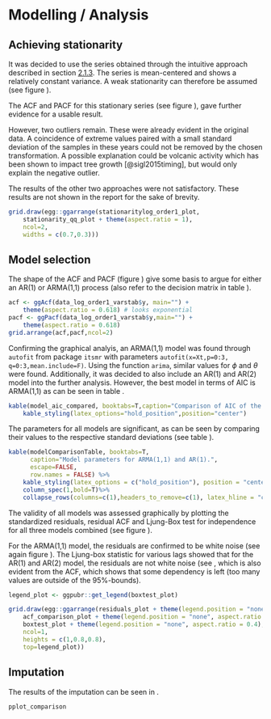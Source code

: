 # Modelling / Analysis

## Achieving stationarity

It was decided to use the series obtained through the intuitive approach described in section [2.1.3](#logtrans). The series is mean-centered and shows a relatively constant variance. A weak stationarity can therefore be assumed (see figure  \ref{fig:stationarity}).

The ACF and PACF for this stationary series (see figure \ref{fig:acfpacf_chosen}), gave further evidence for a usable result.

However, two outliers remain. These were already evident in the original data. A coincidence of extreme values paired with a small standard deviation of the samples in these years could not be removed by the chosen transformation. A possible explanation could be volcanic activity which has been shown to impact tree growth [@sigl2015timing], but would only explain the negative outlier.

The results of the other two approaches were not satisfactory. These results are not shown in the report for the sake of brevity.

```r
grid.draw(egg::ggarrange(stationaritylog_order1_plot,
    stationarity_qq_plot + theme(aspect.ratio = 1),
    ncol=2,
    widths = c(0.7,0.3)))
```

## Model selection

The shape of the ACF and PACF (figure \ref{fig:acfpacf_chosen}) give some basis to argue for either an AR(1) or ARMA(1,1) process (also refer to the decision matrix in table \ref{tab:acfpacfdecision}).

```r
acf <- ggAcf(data_log_order1_varstab$y, main="") +
    theme(aspect.ratio = 0.618) # looks exponential
pacf <- ggPacf(data_log_order1_varstab$y,main="") +
    theme(aspect.ratio = 0.618) 
grid.arrange(acf,pacf,ncol=2)

```

Confirming the graphical analyis, an ARMA(1,1) model was found through `autofit` from package `itsmr` with parameters `autofit(x=Xt,p=0:3, q=0:3,mean.include=F)`. Using the function `arima`, similar values for $\phi$ and $\theta$ were found. Additionally, it was decided to also include an AR(1) and AR(2) model into the further analysis. However, the best model in terms of AIC is ARMA(1,1) as can be seen in table \ref{tab:modelaic}.

```r
kable(model_aic_compared, booktabs=T,caption="Comparison of AIC of the fitted models.") %>%
    kable_styling(latex_options="hold_position",position="center")
```

The parameters for all models are significant, as can be seen by comparing their values to the respective standard deviations (see table \ref{tab:modelcomp}).

```r
kable(modelComparisonTable, booktabs=T,
      caption="Model parameters for ARMA(1,1) and AR(1).",
      escape=FALSE,
      row.names = FALSE) %>%
    kable_styling(latex_options = c("hold_position"), position = "center") %>%
    column_spec(1,bold=T)%>%
    collapse_rows(columns=c(1),headers_to_remove=c(1), latex_hline = "custom", custom_latex_hline = 1)
```

The validity of all models was assessed graphically by plotting the standardized residuals, residual ACF and Ljung-Box test for independence for all three models combined (see figure \ref{fig:tsdiag}).

For the ARMA(1,1) model, the residuals are confirmed to be white noise (see again figure \ref{fig:tsdiag}). The Ljung-box statistic for various lags showed that for the AR(1) and AR(2) model, the residuals are not white noise (see \ref{fig:tsdiag.ar1}, which is also evident from the ACF, which shows that some dependency is left (too many values are outside of the 95%-bounds).

```r

legend_plot <- ggpubr::get_legend(boxtest_plot)

grid.draw(egg::ggarrange(residuals_plot + theme(legend.position = "none"),
    acf_comparison_plot + theme(legend.position = "none", aspect.ratio = 0.4),
    boxtest_plot + theme(legend.position = "none", aspect.ratio = 0.4),
    ncol=1,
    heights = c(1,0.8,0.8),
    top=legend_plot))

```

## Imputation

The results of the imputation can be seen in \ref{fig:imputationcomparison}.

```r
pplot_comparison
```

